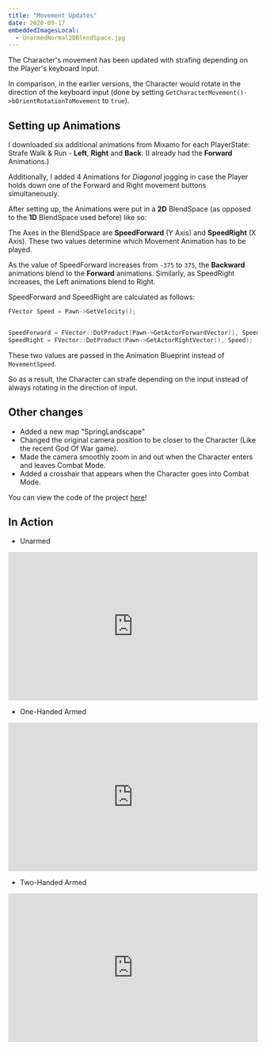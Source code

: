 ---
title: "Movement Updates"
date: 2020-09-17
embeddedImagesLocal: 
  - UnarmedNormal2DBlendSpace.jpg
---


The Character's movement has been updated with strafing depending on the Player's keyboard input.

In comparison, in the earlier versions, the Character would rotate in the direction of the keyboard input (done by 
setting `GetCharacterMovement()->bOrientRotationToMovement` to `true`).

## Setting up Animations

I downloaded six additional animations from Mixamo for each PlayerState: Strafe Walk & Run - **Left**, **Right** and **Back**. (I already
had the **Forward** Animations.)

Additionally, I added 4 Animations for *Diagonal* jogging in case the Player holds down one of the Forward and Right movement buttons simultaneously.

After setting up, the Animations were put in a **2D** BlendSpace (as opposed to the **1D** BlendSpace used before) like so:

<GatsbyImage alt="UnarmedNormal2DBlendSpace.jpg" image={getImage(props.localImages[0])} />

The Axes in the BlendSpace are **SpeedForward** (Y Axis) and **SpeedRight** (X Axis). These two values determine which Movement Animation has 
to be played. 

As the value of SpeedForward increases from `-375` to `375`, the **Backward** animations blend to the **Forward** animations. Similarly, as SpeedRight
increases, the Left animations blend to Right.

SpeedForward and SpeedRight are calculated as follows:

```cpp
FVector Speed = Pawn->GetVelocity();


SpeedForward = FVector::DotProduct(Pawn->GetActorForwardVector(), Speed);
SpeedRight = FVector::DotProduct(Pawn->GetActorRightVector(), Speed);

```

These two values are passed in the Animation Blueprint instead of `MovementSpeed`.

So as a result, the Character can strafe depending on the input instead of always rotating in the direction of input. 

## Other changes

 - Added a new map "SpringLandscape"
 - Changed the original camera position to be closer to the Character (Like the recent God Of War game).
 - Made the camera smoothly zoom in and out when the Character enters and leaves Combat Mode.
 - Added a crosshair that appears when the Character goes into Combat Mode.

 You can view the code of the project [here](https://github.com/1Gokul/MedievalCombatProject)!

## In Action

- Unarmed 
<iframe src="https://www.youtube.com/embed/rCqZrePd7QY" width="100%" height="300px" frameborder="0"> </iframe> 

- One-Handed Armed 
<iframe src="https://www.youtube.com/embed/igm6e9REARU" width="100%" height="300px" frameborder="0"> </iframe> 

- Two-Handed Armed
<iframe src="https://www.youtube.com/embed/7jS1zQTWJCA" width="100%" height="300px" frameborder="0"> </iframe> 

